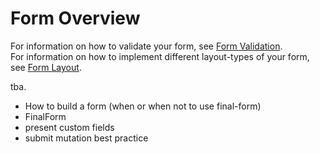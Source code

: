
<Meta title="Docs/Form/Overview" />

# Form Overview

For information on how to validate your form, see [Form Validation](/docs/docs-form-validation--page).  
For information on how to implement different layout-types of your form, see [Form Layout](/docs/docs-form-layout--page).

tba.

-   How to build a form (when or when not to use final-form)
-   FinalForm
-   present custom fields
-   submit mutation best practice
